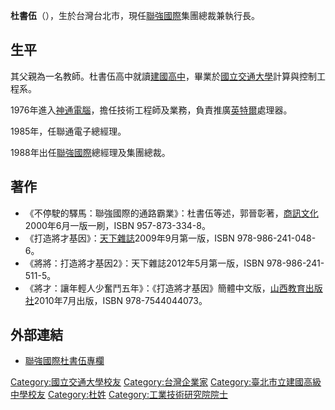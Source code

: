 '''杜書伍'''（{{bd|1952年||||}}），生於台灣台北市，現任[[聯強國際|聯強國際]]集團總裁兼執行長。
==生平==
其父親為一名教師。杜書伍高中就讀[[建國高中|建國高中]]，畢業於[[國立交通大學|國立交通大學]]計算與控制工程系。

1976年進入[[神通電腦|神通電腦]]，擔任技術工程師及業務，負責推廣[[英特爾|英特爾]]處理器。

1985年，任聯通電子總經理。

1988年出任[[聯強國際|聯強國際]]總經理及集團總裁。

==著作==
*《不停駛的驛馬：聯強國際的通路霸業》：杜書伍等述，郭晉彰著，[[商訊文化|商訊文化]]2000年6月一版一刷，ISBN 957-873-334-8。
*《打造將才基因》：[[天下雜誌|天下雜誌]]2009年9月第一版，ISBN 978-986-241-048-6。
*《將將：打造將才基因2》：天下雜誌2012年5月第一版，ISBN 978-986-241-511-5。
*《將才：讓年輕人少奮鬥五年》：《打造將才基因》簡體中文版，[[山西教育出版社|山西教育出版社]]2010年7月出版，ISBN 978-7544044073。

==外部連結==
*[http://www.synnex-grp.com/tw/about-synnex-emba 聯強國際杜書伍專欄] {{Wayback|url=http://www.synnex-grp.com/tw/about-synnex-emba |date=20201203064555 }}

{{DEFAULTSORT:Du杜}}
[[Category:國立交通大學校友|Category:國立交通大學校友]]
[[Category:台灣企業家|Category:台灣企業家]]
[[Category:臺北市立建國高級中學校友|Category:臺北市立建國高級中學校友]]
[[Category:杜姓|Category:杜姓]]
[[Category:工業技術研究院院士|Category:工業技術研究院院士]]